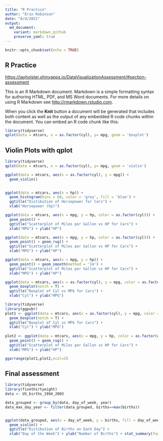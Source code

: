 ```yaml
---
title: "R Practice"
author: "Erin Robinson"
date: "8/4/2021"
output:   
  md_document:
    variant: markdown_github
    preserve_yaml: true
---
```


```r
knitr::opts_chunk$set(echo = TRUE)
```

## R Practice 

<https://jayholster.shinyapps.io/DataVisualizationAssessment/#section-assessment>

This is an R Markdown document. Markdown is a simple formatting syntax for authoring HTML, PDF, and MS Word documents. For more details on using R Markdown see <http://rmarkdown.rstudio.com>.

When you click the **Knit** button a document will be generated that includes both content as well as the output of any embedded R code chunks within the document. You can embed an R code chunk like this:

```r
library(tidyverse)
qplot(data = mtcars, x = as.factor(cyl), y= mpg, geom = 'boxplot')
```

## Violin Plots with qplot 

```r
library(tidyverse)
qplot(data = mtcars, x = as.factor(cyl), y= mpg, geom = 'violin')
```

```r
ggplot(data = mtcars, aes(x = as.factor(cyl), y = mpg)) + 
  geom_violin()
  
```

```r
ggplot(data = mtcars, aes(x = hp)) + 
  geom_histogram(bins = 60, color = 'grey', fill = 'blue') + 
  ggtitle("Distibution of Horsepower for Cars") + 
  xlab("Horsepower (hp)") 

```

```r
ggplot(data = mtcars, aes(x = mpg, y = hp, color = as.factor(cyl))) + 
  geom_point() + 
  ggtitle("Scatterplot of Miles per Gallon vs HP for Cars") + 
  xlab("MPG") + ylab("HP")
```

```r
ggplot(data = mtcars, aes(x = mpg, y = hp, color = as.factor(cyl))) + 
  geom_point() + geom_rug() +
  ggtitle("Scatterplot of Miles per Gallon vs HP for Cars") + 
  xlab("MPG") + ylab("HP")
```

```r
ggplot(data = mtcars, aes(x = mpg, y = hp)) + 
  geom_point() + geom_smooth(method = 'lm') +
  ggtitle("Scatterplot of Miles per Gallon vs HP for Cars") + 
  xlab("MPG") + ylab("HP")
```

```r
ggplot(data = mtcars, aes(x = as.factor(cyl), y = mpg, color = as.factor(cyl))) + 
  geom_boxplot(notch = T) +
  ggtitle("Boxplot of Cyl vs MPG for Cars") + 
  xlab("Cyl") + ylab("MPG")

```

```r
library(tidyverse)
library(ggpubr)
plot1 <- ggplot(data = mtcars, aes(x = as.factor(cyl), y = mpg, color = as.factor(cyl))) + 
  geom_boxplot(notch = T) +
  ggtitle("Boxplot of Cyl vs MPG for Cars") + 
  xlab("Cyl") + ylab("MPG")
  
plot2 <- ggplot(data = mtcars, aes(x = mpg, y = hp, color = as.factor(cyl))) + 
  geom_point() + geom_rug() +
  ggtitle("Scatterplot of Miles per Gallon vs HP for Cars") + 
  xlab("MPG") + ylab("HP")

ggarrange(plot1,plot2,ncol=2)

```

## Final assessment 

```r


library(tidyverse)
library(fivethirtyeight)
data <- US_births_1994_2003

data_grouped <- group_by(data, day_of_week, year)
data_max_day_year <- filter(data_grouped, births==max(births))


ggplot(data_grouped, aes(x = day_of_week, y = births, fill = day_of_week)) +
  geom_violin() + 
  ggtitle("Distibution of Births on Each Day") + 
  xlab("Day of the Week") + ylab("Number of Births") + stat_summary(fun = mean, geom = "point", color = 'white') + labs(fill='Day') 

```

## 
